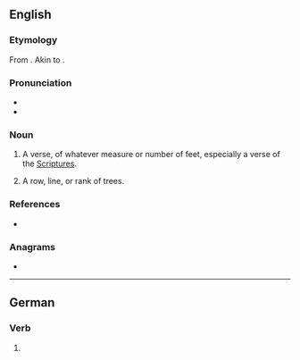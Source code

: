 {{also|Stich}}

==English==

===Etymology===
From {{etyl|grc|en}} {{m|grc|στίχος||line, row, verse|sc=polytonic}}. Akin to {{m|grc|στείχω||I go|sc=polytonic}}.

===Pronunciation===
* {{IPA|/stɪk/|lang=en}}
* {{homophones|lang=en|stick}}

===Noun===
{{en-noun}}

# {{lb|en|obsolete}} A verse, of whatever measure or number of feet, especially a verse of the [[Scriptures]].
# {{lb|en|obsolete}} A row, line, or rank of trees.

===References===
* {{R:Webster 1913}}

===Anagrams===
* {{l|en|chits}}

----

==German==

===Verb===
{{head|de|verb form}}

# {{de-verb form of|stechen|i|s}}
